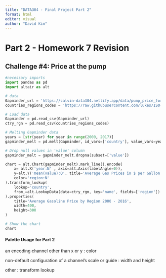 ```yaml
---
title: "DATA304 - Final Project Part 2"
format: html
editor: visual
author: "David Kim"
---
```


# Part 2 - Homework 7 Revision

## Challenge #4: Price at the pump
```python
#necessary imports
import pandas as pd
import altair as alt
```

```python
# data 
Gapminder_url = 'https://calvin-data304.netlify.app/data/pump_price_for_gasoline_us_per_liter.csv'
countries_regions_codes = 'https://raw.githubusercontent.com/lukes/ISO-3166-Countries-with-Regional-Codes/master/all/all.csv'

# Load data
Gapminder = pd.read_csv(Gapminder_url)
ctry_rgn = pd.read_csv(countries_regions_codes)

# Melting Gapminder data
years = [str(year) for year in range(2000, 2017)]
gapminder_melt = pd.melt(Gapminder, id_vars=['country'], value_vars=years, var_name='year')

# Drop null values in 'value' column
gapminder_melt = gapminder_melt.dropna(subset=['value'])

```

```python
chart = alt.Chart(gapminder_melt).mark_line().encode(
    x= alt.X('year:N' , axis=alt.Axis(labelAngle=0)),
    y=alt.Y('mean(value):Q', title='Average Gas Prices in $ per Gallon'),
    color='region:N'
).transform_lookup(
    lookup='country',
    from_=alt.LookupData(data=ctry_rgn, key='name', fields=['region'])
).properties(
    title='Average Gasoline Price by Region 2000 - 2016',
    width=400,
    height=300
)

# Show the chart
chart
```

#### Palette Usage for Part 2

an encoding channel other than x or y : color

non-default configuration of a channel’s scale or guide : width and height

other : transform lookup
